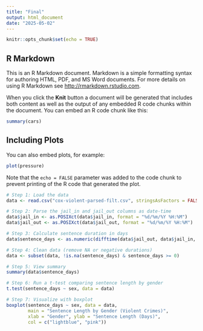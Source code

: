 ```yaml
---
title: "Final"
output: html_document
date: "2025-05-02"
---
```


```r
knitr::opts_chunk$set(echo = TRUE)
```

## R Markdown

This is an R Markdown document. Markdown is a simple formatting syntax for authoring HTML, PDF, and MS Word documents. For more details on using R Markdown see <http://rmarkdown.rstudio.com>.

When you click the **Knit** button a document will be generated that includes both content as well as the output of any embedded R code chunks within the document. You can embed an R code chunk like this:

```r
summary(cars)
```

## Including Plots

You can also embed plots, for example:

```r
plot(pressure)
```

Note that the `echo = FALSE` parameter was added to the code chunk to prevent printing of the R code that generated the plot.
```r
# Step 1: Load the data
data <- read.csv("cox-violent-parsed-filt.csv", stringsAsFactors = FALSE)

# Step 2: Parse the jail_in and jail_out columns as date-time
data$jail_in <- as.POSIXct(data$jail_in, format = "%d/%m/%Y %H:%M")
data$jail_out <- as.POSIXct(data$jail_out, format = "%d/%m/%Y %H:%M")

# Step 3: Calculate sentence duration in days
data$sentence_days <- as.numeric(difftime(data$jail_out, data$jail_in, units = "days"))

# Step 4: Clean data (remove NA or negative durations)
data <- subset(data, !is.na(sentence_days) & sentence_days >= 0)

# Step 5: View summary
summary(data$sentence_days)

# Step 6: Run a t-test comparing sentence length by gender
t.test(sentence_days ~ sex, data = data)

# Step 7: Visualize with boxplot
boxplot(sentence_days ~ sex, data = data,
        main = "Sentence Length by Gender (Violent Crimes)",
        xlab = "Gender", ylab = "Sentence Length (Days)",
        col = c("lightblue", "pink"))

```

